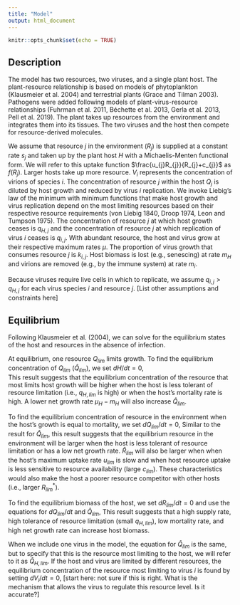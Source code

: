 ```yaml
---
title: "Model"
output: html_document
---
```


```r
knitr::opts_chunk$set(echo = TRUE)
```

## Description

The model has two resources, two viruses, and a single plant host. The plant-resource relationship is based on models of phytoplankton (Klausmeier et al. 2004) and terrestrial plants (Grace and Tilman 2003). Pathogens were added following models of plant-virus-resource relationships (Fuhrman et al. 2011, Béchette et al. 2013, Gerla et al. 2013, Pell et al. 2019). The plant takes up resources from the environment and integrates them into its tissues. The two viruses and the host then compete for resource-derived molecules.        

\begin{equation}
\begin{gathered}
\frac{dR_{1}}{dt} = s_{1} - \frac{u_{1}R_{1}H}{R_{1}+c_{1}}
\\
\frac{dR_{2}}{dt} = s_{2} - \frac{u_{2}R_{2}H}{R_{2}+c_{2}}
\\
\frac{dQ_{1}}{dt} = \frac{u_{1}R_{1}}{R_{1}+c_{1}} - \mu_{H}min\left(1-\frac{q_{H,1}}{Q_{1}}, 1-\frac{q_{H,2}}{Q_{2}}\right)Q_{1} - \mu_{1}k_{1,1}min\left(1-\frac{q_{1,1}}{Q_{1}}, 1-\frac{q_{1,2}}{Q_{2}}\right)V_{1} - \mu_{2}k_{2,1}min\left(1-\frac{q_{2,1}}{Q_{1}}, 1-\frac{q_{2,2}}{Q_{2}}\right)V_{2}
\\
\frac{dQ_{2}}{dt} = \frac{u_{2}R_{2}}{R_{2}+c_{2}} - \mu_{H}min\left(1-\frac{q_{H,1}}{Q_{1}}, 1-\frac{q_{H,2}}{Q_{2}}\right)Q_{2} - \mu_{1}k_{1,2}min\left(1-\frac{q_{1,1}}{Q_{1}}, 1-\frac{q_{1,2}}{Q_{2}}\right)V_{1} - \mu_{2}k_{2,2}min\left(1-\frac{q_{2,1}}{Q_{1}}, 1-\frac{q_{2,2}}{Q_{2}}\right)V_{2}
\\
\frac{dH}{dt} = \mu_{H}min\left(1-\frac{q_{H,1}}{Q_{1}}, 1-\frac{q_{H,2}}{Q_{2}}\right)H - m_{H}H
\\
\frac{dV_{1}}{dt} = \mu_{1}min\left(1-\frac{q_{1,1}}{Q_{1}}, 1-\frac{q_{1,2}}{Q_{2}}\right)V_{1} - m_{1}V_{1}
\\
\frac{dV_{2}}{dt} = \mu_{2}min\left(1-\frac{q_{2,1}}{Q_{1}}, 1-\frac{q_{2,2}}{Q_{2}}\right)V_{2} - m_{2}V_{2}
\end{gathered}
\end{equation}

We assume that resource $j$ in the environment ($R_{j}$) is supplied at a constant rate $s_{j}$ and taken up by the plant host $H$ with a Michaelis-Menten functional form. We will refer to this uptake function $\frac{u_{j}R_{j}}{R_{j}+c_{j}}$ as $f(R_{j})$. Larger hosts take up more resource. $V_{i}$ represents the concentration of virions of species $i$. The concentration of resource $j$ within the host $Q_{j}$ is diluted by host growth and reduced by virus $i$ replication. We invoke Liebig's law of the minimum with minimum functions that make host growth and virus replication depend on the most limiting resources based on their respective resource requirements (von Liebig 1840, Droop 1974, Leon and Tumpson 1975). The concentration of resource $j$ at which host growth ceases is $q_{H,j}$ and the concentration of resource $j$ at which replication of virus $i$ ceases is $q_{i,j}$. With abundant resource, the host and virus grow at their respective maximum rates $\mu$. The proportion of virus growth that consumes resource $j$ is $k_{i,j}$. Host biomass is lost (e.g., senescing) at rate $m_{H}$ and virions are removed (e.g., by the immune system) at rate $m_{i}$. 

Because viruses require live cells in which to replicate, we assume $q_{i,j} > q_{H,j}$ for each virus species $i$ and resource $j$. [List other assumptions and constraints here]    

## Equilibrium

Following Klausmeier et al. (2004), we can solve for the equilibrium states of the host and resources in the absence of infection.  

At equilibrium, one resource $Q_{lim}$ limits growth. To find the equilibrium concentration of $Q_{lim}$ ($\hat{Q}_{lim}$), we set $dH/dt = 0$,  
\begin{equation}
\begin{gathered}
\mu_{H}\left(1-\frac{q_{H,lim}}{Q_{lim}}\right)H - m_{H}H = 0
\\
\mu_{H}\left(1-\frac{q_{H,lim}}{Q_{lim}}\right) = m_{H}
\\
1 - \frac{q_{H,lim}}{Q_{lim}} = \frac{m_{H}}{\mu_{H}}
\\
1 - \frac{m_{H}}{\mu_{H}} = \frac{q_{H,lim}}{Q_{lim}}
\\
\hat{Q}_{lim} = q_{H,lim}\left(\frac{\mu_{H}}{\mu_{H} - m_{H}}\right)
\end{gathered}
\end{equation}
This result suggests that the equilibrium concentration of the resource that most limits host growth will be higher when the host is less tolerant of resource limitation (i.e., $q_{H,lim}$ is high) or when the host's mortality rate is high. A lower net growth rate $\mu_{H}-m_{H}$ will also increase $\hat{Q}_{lim}$.  

To find the equilibrium concentration of resource in the environment when the host's growth is equal to mortality, we set $dQ_{lim}/dt = 0$,
\begin{equation}
\begin{gathered}
\frac{u_{lim}R_{lim}}{R_{lim}+c_{lim}} - \mu_{H}\left(1-\frac{q_{H,lim}}{\hat{Q}_{lim}}\right)\hat{Q}_{lim} = 0
\\
\frac{R_{lim}}{R_{lim}+c_{lim}} = \frac{\mu_{H}(\hat{Q}_{lim}-q_{H,lim})}{u_{lim}}
\\
\frac{u_{lim}}{\mu_{H}(\hat{Q}_{lim}-q_{H,lim})} = 1 + \frac{c_{lim}}{R_{lim}}
\\
\frac{u_{lim} - \mu_{H}(\hat{Q}_{lim}-q_{H,lim})}{\mu_{H}(\hat{Q}_{lim}-q_{H,lim})} = \frac{c_{lim}}{R_{lim}}
\\
\hat{R}_{lim} = \frac{c_{lim}\mu_{H}(\hat{Q}_{lim}-q_{H,lim})}{u_{lim} - \mu_{H}(\hat{Q}_{lim}-q_{H,lim})}
\\
\hat{Q}_{lim}-q_{H,lim} = \frac{q_{H,lim}m_{H}}{\mu_{H}-m_{H}}
\\
\hat{R}_{lim} = R^*_{lim} = \frac{q_{H,lim}m_{H}\mu_{H}c_{lim}}{u_{lim}(\mu_{H} - m_{H}) - q_{H,lim}m_{H}\mu_{H}}
\end{gathered}
\end{equation}
Similar to the result for $\hat{Q}_{lim}$, this result suggests that the equilibrium resource in the environment will be larger when the host is less tolerant of resource limitation or has a low net growth rate. $\hat{R}_{lim}$ will also be larger when  when the host's maximum uptake rate $u_{lim}$ is slow and when host resource uptake is less sensitive to resource availability (large $c_{lim}$). These characteristics would also make the host a poorer resource competitor with other hosts (i.e., larger $R^*_{lim}$).  

To find the equilibrium biomass of the host, we set $dR_{lim}/dt = 0$ and use the equations for $dQ_{lim}/dt$ and $\hat{Q}_{lim}$,
\begin{equation}
\begin{gathered}
\hat{H} = \frac{s_{lim}}{f_{lim}(\hat{R}_{lim})}
\\
f_{lim}(\hat{R}_{lim}) = \mu_{H}\left(1 - \frac{q_{H,lim}}{\hat{Q}_{lim}}\right)\hat{Q}_{lim}
\\
\hat{H} = \frac{s_{lim}}{\mu_{H}(\hat{Q}_{lim} - q_{H,lim})}
\\
\hat{H} = \frac{s_{lim}(\mu_{H} - m_{H})}{q_{H,lim}\mu_{H}m_{H}}
\end{gathered}
\end{equation}
This result suggests that a high supply rate, high tolerance of resource limitation (small $q_{H,lim}$), low mortality rate, and high net growth rate can increase host biomass.  

When we include one virus in the model, the equation for $\hat{Q}_{lim}$ is the same, but to specify that this is the resource most limiting to the host, we will refer to it as $\hat{Q}_{H,lim}$. If the host and virus are limited by different resources, the equilibrium concentration of the resource most limiting to virus $i$ is found by setting $dV_{i}/dt = 0$,
\begin{equation}
\hat{Q}_{i,lim} = q_{i,lim}\left(\frac{\mu_{i}}{\mu_{i} - m_{i}}\right)
\end{equation}
[start here: not sure if this is right. What is the mechanism that allows the virus to regulate this resource level. Is it accurate?]